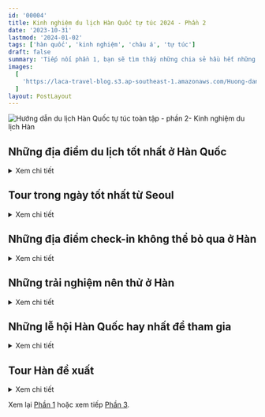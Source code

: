 ```yaml
---
id: '00004'
title: Kinh nghiệm du lịch Hàn Quốc tự túc 2024 - Phần 2
date: '2023-10-31'
lastmod: '2024-01-02'
tags: ['hàn quốc', 'kinh nghiệm', 'châu á', 'tự túc']
draft: false
summary: 'Tiếp nối phần 1, bạn sẽ tìm thấy những chia sẻ hầu hết những địa điểm du lịch chính ở Hàn Quốc, những trải nghiệm bạn nên thử, những lễ hội. Ngoài ra còn có thêm thông tin về một số tour du lịch trong ngày từ Seoul và hành trình gợi ý.'
images:
  [
    'https://laca-travel-blog.s3.ap-southeast-1.amazonaws.com/Huong-dan-du-lich-Han-Quoc-toan-tap-phan-2/kinh-nghiem-du-lich-han-quoc-tu-tuc-phan-2.jpg',
  ]
layout: PostLayout
---
```


![Hướng dẫn du lịch Hàn Quốc tự túc toàn tập - phần 2- Kinh nghiệm du lịch Hàn](https://laca-travel-blog.s3.ap-southeast-1.amazonaws.com/Huong-dan-du-lich-Han-Quoc-toan-tap-phan-2/kinh-nghiem-du-lich-han-quoc-tu-tuc-phan-2.jpg)

<TOCInline toc={props.toc} asDisclosure toHeading={2} />

## Những địa điểm du lịch tốt nhất ở Hàn Quốc

<details>
<summary>Xem chi tiết</summary>

Phần tiếp theo của hướng dẫn du lịch Hàn Quốc này sẽ giúp bạn tìm ra những gì bạn muốn đi và muốn thấy trong chuyến du lịch của mình. Trước tiên, mình sẽ giới thiệu ngắn gọn về những địa điểm du lịch hot nhất để ghé thăm ở Hàn Quốc, bao gồm các thành phố lớn, các điểm du lịch và các khu vực độc đáo mà bạn chắc chắn sẽ yêu thích.

**Dưới đây là những điểm check-in không thể bỏ qua.**

### Seoul: Thủ đô của Hàn Quốc

![Seoul thủ đô Hàn Quốc](https://laca-travel-blog.s3.ap-southeast-1.amazonaws.com/Huong-dan-du-lich-Han-Quoc-toan-tap-phan-2/seoul-thu-do-han-quoc-1.jpg)
Seoul là thủ đô sôi động, nhộn nhịp nhất của Hàn Quốc và thực sự là địa điểm không thể bỏ qua đối với bất kỳ du khách nào lần đầu đến Hàn Quốc. Có rất nhiều thứ để xem và làm ở Seoul mà bạn có thể dành cả tuần hoặc hơn để khám phá thành phố mà không cảm thấy nhàm chán. Bạn sẽ thấy mình yêu thành phố này vì nhiều lý do khác nhau. Có thể đó là những con người thân thiện, những món ăn đường phố ngon bổ rẻ, cách mọi thứ vận hành, những bức tranh trên tường ẩn giấu trên những tòa nhà cũ ở những con phố nhỏ, cảm giác an toàn trong một thành phố khổng lồ, hay những thắng cảnh lịch sử ẩn hiện bên dưới những tòa nhà hiện đại. Seoul bao gồm mọi thứ mà Hàn Quốc có, cộng thêm nhiều thứ khác mà bạn sẽ không tìm thấy ở nơi nào khác.

### Đi đâu, xem gì ở Seoul

**Dưới đây là 10 địa điểm tuyệt vời để ghé thăm ở Seoul:**

1. Cung Cảnh Phúc (Kyungbokgung Palace)
1. Làng Bukchon Hanok
1. Chợ đường phố Myeongdong
1. Tháp Lotte World và hồ Seokchon
1. Trung tâm thương mại và chợ Dongdaemun Design
1. Công viên và du thuyền sông Hàn Yeouido
1. Khu vườn bí mật (Cung điện Changdeokgung)
1. Tháp Seoul & Núi Namsan
1. Trung tâm thương mại COEX và chùa Bongeunsa
1. Vườn quốc gia Bukhansan

### Busan: Thành phố biển

![Susan - Hàn Quốc - Bãi biển Haeundae](https://laca-travel-blog.s3.ap-southeast-1.amazonaws.com/Huong-dan-du-lich-Han-Quoc-toan-tap-phan-2/busan-han-quoc-bai-bien-haeundae.jpg)
Trong khi Seoul là nơi trưng bày mọi thứ của Hàn Quốc thì Busan là thành phố của riêng mình và là nơi tôn vinh cuộc sống ven biển và văn hóa địa phương. Busan nổi tiếng với hải sản tươi sống, chợ truyền thống, bãi biển tuyệt đẹp, nhiều lễ hội lớn, phim ảnh, đền chùa và các địa điểm khám phá dọc bờ biển. Các bãi biển là địa điểm tham quan nổi tiếng ở Busan, cùng với những lối đi bộ bên vách đá nhìn ra đại dương. Trung tâm Busan là một địa điểm sôi động với nhiều hoạt động giải trí và chợ để thưởng thức món Hàn, bao gồm cả chợ cá nổi tiếng nơi bạn có thể tự chọn bữa trưa và sau đó nấu lên thưởng thức. Busan trải rộng và xứng đáng có vài ngày để khám phá nó một cách trọn vẹn.

### Đi đâu, xem gì ở Busan

**Dưới đây là 10 địa điểm tuyệt vời để ghé thăm ở Busan:**

1. Bãi biển Haeundae
1. Chợ cá Jagalchi
1. Làng văn hóa Gamcheon
1. Đền Haedong Yonggungsa
1. Bãi biển Songdo và cáp treo
1. Làng văn hóa Huinnyeoul
1. Quảng trường BIFF & Trung tâm thương mại Centum City
1. Oryukdo Skywalk & Đường ven biển
1. Lotte World Busan
1. Đài quan sát bầu trời Busan X

### Đảo Jeju: Kỳ quan thiên nhiên

![Đảo Jeju - Hàn Quôc](https://laca-travel-blog.s3.ap-southeast-1.amazonaws.com/Huong-dan-du-lich-Han-Quoc-toan-tap-phan-2/dao-jeju-han-quoc.jpg)
Đảo Jeju là một hòn đảo tuyệt đẹp được tạo ra từ một ngọn núi lửa nhô lên khỏi đại dương cách đây 2 triệu năm. Ngày nay, Jeju là một trong 7 kỳ quan thiên nhiên mới và xứng đáng được như vậy. Hòn đảo xanh tươi có rất nhiều cây thông, quýt, những ngọn đồi và cánh đồng nhấp nhô, xương rồng và đá núi lửa đen tuyền xung quanh. Bạn có thể thư giãn trên bãi biển, cưỡi ngựa, khám phá các ống dung nham cổ xưa, lặn biển, leo lên đỉnh núi lửa, thư giãn trong quán cà phê bên bãi biển, khám phá các khu chợ truyền thống, tìm hiểu về văn hóa địa phương, v.v. Hòn đảo có hai thành phố chính nhưng các điểm tham quan trải dài dọc theo bờ biển.

### Nên đi đâu trên đảo Jeju

**Dưới đây là 10 địa điểm tuyệt vời để tham quan trên đảo Jeju:**

1. Núi Hallasan (Núi lửa)
1. Đỉnh Bình Minh Seongsan Ilchulbong
1. Bãi biển Hyeopjae & Hamdeok
1. Chợ Seogwipo Maeil Olle
1. Làng dân gian Jeju
1. Đảo Udo
1. Chùa Phật giáo ven biển Yakcheonsa
1. Bãi biển Jungmun & vách đá Jusangjeolli
1. Bảo tàng trà xanh O'Sulloc
1. Thác Cheonjiyeon & Jeongbang

### Kyungju: Cố đô lịch sử

<p align="center">
  ![Đền Bulguksa Thành phố lịch sử
  Kyungju](https://laca-travel-blog.s3.ap-southeast-1.amazonaws.com/Huong-dan-du-lich-Han-Quoc-toan-tap-phan-2/Bulguksa-Temple-Gyeongju-Historic-City.jpg)
</p>

Kyungju, cố đô của Vương quốc Shilla ở Hàn Quốc cổ đại, là một kho tàng thực sự về các Di sản Thế giới được UNESCO công nhận, cũng như văn hóa, lịch sử và vẻ đẹp tự nhiên địa phương. Được mô tả như một bảo tàng ngoài trời, bạn có thể thấy nhiều điểm tham quan lớn trong Khu di tích lịch sử Kyungju, bao gồm Đài quan sát Cheomseongdae 1.400 năm tuổi. Tuy nhiên, có rất nhiều điều để xem ở Kyungju ngoài khu vực này, bao gồm cả Đền Bulguksa ấn tượng, một trong những ngôi chùa Phật giáo đẹp nhất ở Hàn Quốc. Ngoài ra còn có Khu du lịch hồ Bomun, một khung cảnh thơ mộng trong mùa hoa anh đào.

### Đi đâu, xem gì ở Kyungju

**Dưới đây là 10 địa điểm tuyệt vời để ghé thăm ở Kyungju:**

1. Đền Bulguksa và đền Seokguram
1. Đài thiên văn Cheomseongdae
1. Cung điện Donggung và hồ Wolji
1. Làng dân gian Yangdong
1. Phố Hwangnidangil Hanok
1. Quần thể lăng mộ Daereungwon
1. Khu phức hợp du lịch hồ Bomun
1. Cầu Woljeonggyo
1. Bảo tàng Quốc gia Kyungju
1. Làng Hanok truyền thống Gyochon

### Jeonju: Phong cảnh truyền thống và ẩm thực

<p align="center">
  ![Làng Jeonju Hanok Hàn
  Quốc](https://laca-travel-blog.s3.ap-southeast-1.amazonaws.com/Huong-dan-du-lich-Han-Quoc-toan-tap-phan-2/Jeonju-Hanok-Village-Korea.jpg)
</p>

Jeonju là điểm đến hoàn hảo cho chuyến đi trong ngày từ Seoul và có hầu hết các điểm tham quan chính nằm trong một khu vực của thành phố. Bạn có thể thấy gì ở Jeonju? Điểm thu hút chính là Làng Jeonju Hanok khổng lồ, với hơn 700 ngôi nhà hanok truyền thống. Bạn có thể mặc hanbok Hàn Quốc, dùng bữa bibimbap nổi tiếng của Jeonju trong một nhà hàng cũ và xem cuộc sống ở Hàn Quốc trước đây như thế nào. Có rất nhiều điểm tham quan khác gần đó, bao gồm chợ truyền thống, dòng sông xinh đẹp và Làng tranh tường Jaman khá khác thường.

### Đi đâu, xem gì ở Jeonju

**Dưới đây là 5 địa điểm tuyệt vời để ghé thăm ở Jeonju:**

1. Làng Jeonju Hanok
1. Nhà thờ Công giáo Jeongdong
1. Đền thờ Kyunggijeon
1. Chợ truyền thống Nambu
1. Làng bích họa Jaman

### Suwon: Thành phố pháo đài

![Thành phố pháo đài lịch sử Suwon](https://laca-travel-blog.s3.ap-southeast-1.amazonaws.com/Huong-dan-du-lich-Han-Quoc-toan-tap-phan-2/Suwon-Hwaseong-Fortress.jpg)
Suwon là một thành phố khác gần Seoul mà bạn có thể ghé thăm trong ngày và ngắm nhìn nhiều thắng cảnh thú vị và độc đáo. Điểm thu hút chính của Suwon là Pháo đài Hwaseong và các bức tường chạy dài 6 km quanh thành phố. Bên trong pháo đài này, bạn sẽ tìm thấy rất nhiều bảo tàng, tòa nhà lịch sử, công viên và các hoạt động như bắn cung. Thường có những lễ hội văn hóa ở khu vực này. Điều đáng ngạc nhiên là Suwon lại là nơi tốt nhất để mua KFC (Gà rán Hàn Quốc). Có cả một con phố dành riêng để làm ra nó.

### Đi đâu, xem gì ở Suwon

**Dưới đây là 5 địa điểm tuyệt vời để ghé thăm ở Suwon:**

1. Pháo đài Hwaseong
1. Hwaseong Haenggung & Haengridan Gil
1. Phố gà rán
1. Làng dân gian Hàn Quốc
1. Công viên hồ Gwanggyo

### Incheon: Thành phố hiện đại với những hòn đảo

![Thành phố Incheon - Hàn Quốc](https://laca-travel-blog.s3.ap-southeast-1.amazonaws.com/Huong-dan-du-lich-Han-Quoc-toan-tap-phan-2/Incheon_Songdo_Central_Park_and_Posco_Tower_Songdo.jpg)
Incheon là một trong những thành phố lớn nhất của Hàn Quốc, nhưng thật đáng tiếc lại bị bỏ qua vì nó nằm ngay cạnh Seoul và hầu hết mọi người nghĩ rằng ở đó chỉ có sân bay. Được mô tả là một thành phố tương lai, Incheon đang đi đầu trong nỗ lực trở thành khu vực cực kỳ hiện đại của Hàn Quốc và không nơi nào thể hiện điều đó nhiều hơn Công viên Trung tâm Songdo. Về truyền thống của thành phố cũng rất đáng để khám phá, bao gồm cả khu phố Tàu, nơi có món ăn nổi tiếng nhất của sinh viên Hàn Quốc – jajangmyeon. Nếu bạn muốn khám phá một khía cạnh ít được biết đến của Hàn Quốc, hãy ghé thăm những hòn đảo gần Incheon để xem các pháo đài cổ, đền thờ và các thắng cảnh quyến rũ.

### Những địa điểm nổi tiếng ở Incheon

**Dưới đây là 5 địa điểm tuyệt vời để ghé thăm ở Incheon:**

1. Công viên trung tâm Songdo
1. Khu phố Tàu ở Incheon
1. Đảo Wolmido
1. Công viên lớn Incheon
1. Đền Ganghwa Jeondeungsa

### Quận Gapyeong: Quà tặng cho khách du lịch

![Đảo Nami mùa thu](https://laca-travel-blog.s3.ap-southeast-1.amazonaws.com/Huong-dan-du-lich-Han-Quoc-toan-tap-phan-2/beautiful-girl-with-yellow-leaves-nami-island-korea.jpg)
Quận Gapyeong là một vùng nông thôn của Hàn Quốc ngay bên ngoài Seoul, là một trong những điểm đến cho chuyến đi trong ngày phổ biến nhất đối với du khách cũng như người dân địa phương. Bên trong Quận Gapyeong là Khu vườn Buổi sáng Yên tĩnh (Garden of Morning Calm), một khu vườn tuyệt đẹp nơi có các tòa nhà truyền thống của Hàn Quốc nằm giữa hàng nghìn loài thực vật và cây cối khác nhau. Ngoài ra còn có Đảo Nami, một điểm tham quan vô cùng nổi tiếng với những con đường dài rợp bóng cây, động vật trong rừng, đường dành cho xe đạp và thậm chí cả đường trượt zipline đến đảo. Bạn cũng có thể ghé thăm Petite France, khu giải trí mang phong cách một ngôi làng kiểu Pháp, Công viên xe đạp đường sắt Gapyeong và Hồ Cheongpyeong cũng như nhiều điểm tham quan khác ở Gapyeong.

### Những địa điểm check-in ở Gapyeong

**Dưới đây là 5 địa điểm tuyệt vời để ghé thăm ở Gapyeong:**

1. Đảo Nami
1. Khu vườn buổi sáng tĩnh lặng
1. Nước Pháp nhỏ bé
1. Công viên xe đạp đường sắt Gapyeong
1. Hồ Cheongpyeong

### Bờ biển Đông Bắc: Những bãi biển tuyệt vời

![Bãi biển Sokcho ở Gangneung Hàn Quốc](https://laca-travel-blog.s3.ap-southeast-1.amazonaws.com/Huong-dan-du-lich-Han-Quoc-toan-tap-phan-2/bai-bien-sokcho-han-quoc.jpg)

Vùng ven biển phía đông bắc của Hàn Quốc, trải dài giữa Sokcho và Gangneung, có một số khu nghỉ mát và bãi biển ven biển mùa hè nổi tiếng nhất Hàn Quốc. Những bãi biển rộng đầy cát là nơi hoàn hảo cho các môn thể thao dưới nước, tắm nắng và thư giản vào ban đêm để nghe các nhạc sĩ địa phương biểu diễn các bản cover của BTS và giai điệu của riêng họ. Sokcho xứng đáng có ít nhất hai ngày để khám phá, thậm chí nhiều hơn nếu bạn có kế hoạch đến thăm Công viên Quốc gia Seoraksan gần đó, một trong những nơi đẹp nhất Hàn Quốc để ngắm lá mùa thu. Gangneung là nơi để ngắm hoa anh đào vào mùa xuân, ngồi thư giãn tại quán cà phê bên bờ biển ở Phố cà phê Gangneung và tận hưởng cuộc sống trên bãi biển.

### Đi đâu, xem gì ở phía Đông Bắc Hàn Quốc

**Dưới đây là 5 địa điểm tuyệt vời ở phía đông bắc Hàn Quốc:**

1. Bãi biển Sokcho
1. Bãi biển Gangneung
1. Vườn quốc gia Seoraksan
1. Bãi biển lướt sóng Yangyang
1. Phố cà phê Gangneung

### Bờ biển phía Đông: Thành phố cảng

![Thành phố Ulsan Hàn Quốc](https://laca-travel-blog.s3.ap-southeast-1.amazonaws.com/Huong-dan-du-lich-Han-Quoc-toan-tap-phan-2/thanh-pho-ulsan-han-quoc.jpg)
Ulsan và Pohang là hai thành phố công nghiệp không được chú ý nhiều nhưng lại là nơi lý tưởng cho chuyến thăm cuối tuần sau khi bạn đã khám phá các điểm tham quan hàng đầu khác. Những thành phố ven biển này đều có những bãi biển đẹp, lối đi dạo ven biển và những điểm xanh, trong đó có một khu rừng tre xinh đẹp ở Ulsan. Ở Pohang, bạn có thể nhìn thấy Space Walk ngoạn mục, nhìn ra thành phố và đại dương. Ngoài ra còn có một quận cũ của Nhật Bản với các tòa nhà cổ và Quảng trường Mặt trời mọc Homigot nổi tiếng, nơi bạn có thể ngắm mặt trời mọc đầu tiên trong năm. Ulsan nổi tiếng với nghề săn bắt cá voi và du khách nên ghé thăm Bảo tàng Cá voi Jangsaengpo quyến rũ và Công viên Daewangam.

### Đi đâu, xem gì trên bờ biển phía đông

**Dưới đây là 5 địa điểm tuyệt vời ở Bờ Đông Hàn Quốc:**

1. Bãi biển Yeongildae
1. Bãi biển Ulsan và Công viên Daewangam
1. Bảo tàng Cá voi Jangsaengpo
1. Quảng trường mặt trời mọc Homigot
1. Vườn quốc gia Taehwagang

### Tây Nam: Vùng nông thôn của Hàn Quốc

![Rừng trúc Damyang Juknokwon](https://laca-travel-blog.s3.ap-southeast-1.amazonaws.com/Huong-dan-du-lich-Han-Quoc-toan-tap-phan-2/rung-truc-damyang-juknokwon.jpg)
Tây Nam Hàn Quốc thường không nằm trong hành trình du lịch của hầu hết du khách, nhưng khu vực này rất đáng ghé thăm nếu bạn có thời gian. Gwangju, một trong những thành phố lớn nhất Hàn Quốc, ẩn mình ở đây và được bao quanh bởi vẻ đẹp tự nhiên, bao gồm Rừng tre Juknokwon, Cánh đồng trà xanh Boseong và Khu bảo tồn thiên nhiên Vịnh Suncheon. Nếu bạn định thuê một chiếc ô tô, những địa điểm này sẽ cho bạn thấy một khía cạnh hoàn toàn khác của Hàn Quốc. Gwangju cũng là một thành phố vui nhộn và là nơi khai sinh ra nền dân chủ Hàn Quốc. Ẩn mình ở một góc xa của Hàn Quốc là Mokpo, một thành phố ven biển xinh đẹp có tuyến cáp treo mới đưa bạn vượt đại dương.

### Đi đâu, xem gì ở phía Tây Nam

**Dưới đây là 5 địa điểm tuyệt vời ở phía Tây Nam Hàn Quốc:**

1. Rừng trúc Damyang Juknokwon
1. Cánh đồng trà xanh Boseong
1. Công viên văn hóa Gwangju và làng chim cánh cụt
1. Khu bảo tồn thiên nhiên vịnh Suncheon
1. Cáp treo biển Mokpo

### Quần đảo Bờ biển phía Nam: Nơi nghỉ ngơi mùa hè

![Đảo Namhae ở Hàn Quốc](https://laca-travel-blog.s3.ap-southeast-1.amazonaws.com/Huong-dan-du-lich-Han-Quoc-toan-tap-phan-2/dao-Namhae.jpg)
Một trong những địa điểm tuyệt vời cho tháng hè nóng nực và đầu mùa thu. Các hòn đảo ven biển phía nam ở Hàn Quốc, trải dài từ Busan đến Mokpo, là nơi lí tưởng để người Hàn Quốc trải qua kỳ nghỉ hè của mình. Các điểm đến phổ biến nhất ở đây là Geoje, Tongyeong, Yeosu, Namhae và Goheung và mỗi nơi đều có những con đường ven biển quanh co, bãi biển, vẻ đẹp tự nhiên và các hoạt động mùa hè vui nhộn. Cách tốt nhất để ngắm nhìn những hòn đảo này là thuê ô tô hoặc xe đạp, đi vòng quanh bờ biển để tham quan một số bãi biển và điểm tham quan khác nhau. Đừng mong đợi quá nhiều điểm tham quan văn hóa, thay vào đó bạn sẽ tìm thấy những chiếc xe trượt, khu vườn, các môn thể thao dưới nước và rất nhiều điều thú vị.

### Những gì nên xem ở Bờ biển phía Nam

**Dưới đây là 5 địa điểm tuyệt vời ở Bờ biển phía Nam Hàn Quốc:**

1. Công viên Dolsan & Cáp treo
1. Tu viện Namhae Geumsan Boriam
1. Vườn quốc gia Hallyeohaesang
1. Vườn bách thảo Oedo-Botania
1. Skyline Luge Tongyeong

Như bạn có thể thấy, có rất nhiều địa điểm tuyệt vời để ghé thăm ở Hàn Quốc. Hàn Quốc thực sự là đất nước của những kỳ quan chưa được khám phá mà mọi người chưa biết đến. Seoul là một nơi tuyệt vời để ghé thăm, nhưng còn có rất nhiều điều khác để xem. Đó là lý do tại sao mình cố gắng đưa những địa điểm ít được biết đến hơn vào cẩm nang du lịch Hàn Quốc này.

Danh sách trên bao gồm rất nhiều điểm đến nổi tiếng hoặc đáng tham quan nhất ở Hàn Quốc, nhưng vẫn còn nhiều địa điểm khác mà mình có thể giới thiệu, chẳng hạn như [Andong](http://www.maskdance.com/eng/main.asp) (nơi tổ chức lễ hội múa mặt nạ), Gunsan (thị trấn cảng mang hơi hướng cổ điển), [Daegu](https://tour.daegu.go.kr/eng/index.do) (thành phố lớn với các thắng cảnh lịch sử), Daejeon, v.v.

Ngoài các thành phố và thị trấn ở Hàn Quốc, còn có 18 công viên quốc gia để khám phá, hàng nghìn ngọn núi, chùa Phật giáo, bãi biển, tuyến đường xe đạp, khu cắm trại, v.v. mình sẽ bao gồm một vài trong số này trong những phần tiếp theo của hướng dẫn du lịch Hàn Quốc này.

</details>

## Tour trong ngày tốt nhất từ Seoul

<details>
<summary>Xem chi tiết</summary>

![Làng hòa bình ở DMZ](https://laca-travel-blog.s3.ap-southeast-1.amazonaws.com/Huong-dan-du-lich-Han-Quoc-toan-tap-phan-2/DMZ-Peace-Village-In-South-Korea.jpg)
Tham gia tour trong ngày khi bạn lưu trú tại Seoul là một cách tuyệt vời để khám phá thêm các điểm tham quan hàng đầu của Hàn Quốc mà không gặp rắc rối khi di chuyển khách sạn đến một nơi mới. Bạn nên xem xét các tùy chọn có sẵn thông qua các nhà cung cấp tour như [Klook](https://www.klook.com/vi/), [Viator](https://www.viator.com) và [Get Your Guide](https://www.getyourguide.com).

Lưu ý: Có nhiều chuyến tham quan trong ngày từ Seoul và có nhiều mức giá khác nhau. Mình khuyên bạn nên tránh những tour rẻ nhất vì những thứ này thường sẽ lãng phí thời gian của bạn bằng cách đưa bạn đến một số khu vực cửa hàng quà tặng đắt đỏ và gây áp lực buộc bạn phải mua quà lưu niệm hoặc hối thúc bạn đi qua quá nhiều điểm tham quan.

**Dưới đây là 10 chuyến tham quan trong ngày tuyệt vời từ Seoul:**

### Tour DMZ

![Cuộc gặp gỡ của Triump và Kim Jong-un ở DMZ](https://laca-travel-blog.s3.ap-southeast-1.amazonaws.com/Huong-dan-du-lich-Han-Quoc-toan-tap-phan-2/DMZ-Trump-kim.jpg)

<p align="center">Cuộc gặp gỡ của Triump và Kim Jong-un ở DMZ</p>

DMZ, khu phi quân sự giữa Bắc và Nam Triều Tiên là một nơi thực sự độc đáo để ghé thăm khi bạn ở Hàn Quốc. Có một số địa điểm khác nhau để tham quan trong khu vực này, mỗi địa điểm đều phản ánh cuộc đấu tranh gay gắt giữa hai miền trong Chiến tranh Triều Tiên. Một số điểm nổi bật là Đường hầm thứ 3, Đài quan sát Dora, Ga Dorasan, Cầu treo Gamaksan và Công viên Imjingak. Ngoài ra
còn có Làng đình chiến Panmunjom nơi bạn có thể đi bộ vào Triều Tiên, nhưng nơi này hiện đã đóng cửa. Các chuyến tham quan được yêu cầu phải đi đến một số khu vực nhất định của DMZ.

### Tour Gapyeong

![Khu Vườn Buổi Sáng Tĩnh Lặng - Garden of Morning Calm](https://laca-travel-blog.s3.ap-southeast-1.amazonaws.com/Huong-dan-du-lich-Han-Quoc-toan-tap-phan-2/khu-vuon-buoi-sang-tinh-lang-the-garden-of-morning-calm.jpg)

<p align="center">Khu Vườn Buổi Sáng Tĩnh Lặng - Garden of Morning Calm</p>
Gapyeong là nơi có Đảo Nami, Khu vườn Buổi sáng Tĩnh Lặng (Garden of Morning Calm), Nước Pháp nhỏ bé
(Petite France), Công viên Xe đạp Đường sắt Gapyeong và một số điểm tham quan thú vị khác. Đảo Nami và
Khu vườn Buổi sáng Tĩnh Lặng là hai địa điểm nổi tiếng nhất và có thể đến thăm cả hai trong một ngày.
Bạn có thể chứng kiến những cảnh đẹp tại những điểm đến này, đặc biệt là vào mùa hoa anh đào (tháng 4)
và mùa lá thu (tháng 10). Các chuyến tham quan từ Seoul đến Quận Gapyeong rất thuận tiện và có thể đưa
bạn đến nhiều địa điểm trong một ngày mà không gặp rắc rối về xe buýt và có thể tự tìm đường.

### Tour pháo đài Hwaseong

![Pháo đài Hwaseong](https://laca-travel-blog.s3.ap-southeast-1.amazonaws.com/Huong-dan-du-lich-Han-Quoc-toan-tap-phan-2/Hwaseong.jpeg)

<p align="center">Pháo đài Hwaseong</p>
Pháo đài Hwaseong và các bức tường thành mang đến cơ hội độc đáo để biết cuộc sống ở Hàn Quốc 200 năm
trước như thế nào. Bạn không chỉ có thể đi bộ dọc theo các bức tường quanh thành phố mà còn có thể thử
bắn cung và các hoạt động truyền thống khác trong khuôn viên pháo đài. Có rất nhiều bảo tàng, tòa nhà
pháo đài và triển lãm cho thấy cách mọi người sống trong thời kỳ này. Bạn cũng có thể tận hưởng những
ao và suối tuyệt đẹp chạy qua cung điện với các nhà hàng và quán cà phê truyền thống của Hàn Quốc nhìn
ra những khu vực này.

### Tour thăm làng dân gian Hàn Quốc

![Làng truyền thống - Hàn Quốc](https://laca-travel-blog.s3.ap-southeast-1.amazonaws.com/Huong-dan-du-lich-Han-Quoc-toan-tap-phan-2/lang-truyen-thong-han-quoc.jpg)

<p align="center">Làng truyền thống - Hàn Quốc</p>
Khám phá cuộc sống truyền thống của Hàn Quốc tại Làng Dân gian Hàn Quốc ở Yongin trong chuyến đi trong
ngày từ Seoul. Đi bộ qua hàng chục tòa nhà nông trại, văn phòng chính phủ, học viện, cửa hàng, lò rèn,
trường học và các tòa nhà truyền thống khác từ quá khứ của Hàn Quốc được tái tạo để cảm nhận về cách
mọi người sống vào thời điểm này. Các diễn viên mặc trang phục truyền thống thời Joseon khiến các cảnh
quay trở nên sống động. Bạn có thể thử các hoạt động vui chơi như khắc mặt nạ, cưỡi ngựa và bắn cung.
Chứng kiến những lễ hội thú vị và những buổi biểu diễn văn hóa.

### Tour thăm làng Jeonju Hanok

![Làng cổ Jeonju - Hàn Quốc](https://laca-travel-blog.s3.ap-southeast-1.amazonaws.com/Huong-dan-du-lich-Han-Quoc-toan-tap-phan-2/lang-co-jeonju.jpg)

<p align="center">Làng cổ Jeonju - Hàn Quốc</p>
Chuyến đi trong ngày đến Làng Jeonju Hanok ở Jeonju là một cách tuyệt vời để trải nghiệm nhiều hoạt động
văn hóa truyền thống khác nhau của Hàn Quốc trong khung cảnh tuyệt đẹp. Ngôi làng hanok rộng lớn này
có hơn 700 tòa nhà truyền thống để bạn khám phá, dùng bữa hoặc thậm chí ở lại. Hãy chắc chắn rằng bạn
thuê hanbok ở Jeonju để trông giống hoàng gia Hàn Quốc và chụp những bức ảnh đáng nhớ trong chuyến đi.
Khi ở Làng Jeonju Hanok, bạn có thể thử các món ăn địa phương như bibimbap Jeonju và bánh chocopie PNB.
Ngoài ra, hãy khám phá Chợ Nambu truyền thống và Nhà thờ Công giáo Jeongdong.

### Tour Thế giới Alpaca

<p align="center">
  ![Thế giới
  Alpaca](https://laca-travel-blog.s3.ap-southeast-1.amazonaws.com/Huong-dan-du-lich-Han-Quoc-toan-tap-phan-2/alpaca-world.PNG)
</p>
<p align="center">Thế giới Alpaca</p>
Khi du lịch đến Hàn Quốc, bạn có thể không nghĩ đến việc nhìn thấy những chú alpacas đến từ một lục
địa hoàn toàn khác. Nhưng tình yêu của người Hàn Quốc đối với mọi thứ dễ thương có nghĩa là những
người bạn lông xù này đã trở nên rất nổi tiếng ở Hàn Quốc và có công viên giải trí riêng cách Seoul
vài giờ. Có hàng chục chú lạc đà alpaca đáng yêu để bạn xem, cho ăn và chơi đùa tại Alpaca World,
cũng như hàng trăm sinh vật dễ thương khác như ngựa con, thỏ, hươu, dê, cáo fennec, v.v. Có 17 khu
vực riêng biệt để khám phá trong Alpaca World và nó sẽ mang lại những giờ phút vui vẻ cho cả gia
đình.

### Tour Seoraksan

![Công viên quốc gia Seoraksan](https://laca-travel-blog.s3.ap-southeast-1.amazonaws.com/Huong-dan-du-lich-Han-Quoc-toan-tap-phan-2/Seorak-Naksansa-Temple.jpg)

<p align="center">Công viên quốc gia Seoraksan</p>
Công viên quốc gia Seoraksan trên bờ biển phía đông Hàn Quốc là một chuyến đi trong ngày tuyệt vời từ
Seoul dành cho những ai muốn ngắm nhìn những đỉnh núi, thung lũng rợp bóng cây, những dòng sông đầy đá
và tượng Phật khổng lồ. Ngay cả khi bạn không phải là người thích đi bộ đường dài, bạn vẫn có thể dễ
dàng khám phá nhiều con đường trong thung lũng của công viên hoặc lên đến đỉnh nhờ cáp treo tiện lợi.
Ngắm cảnh từ đài quan sát và chiêm ngưỡng ngôi đền nhỏ trên mây. Hãy chắc chắn rằng bạn thử haemul pajeon
(bánh xèo hải sản) và makgeolli (rượu gạo). Đó là bữa ăn truyền thống mà người Hàn Quốc thưởng thức sau
khi đi bộ đường dài.

### Tour Everland

![Công viên Everland](https://laca-travel-blog.s3.ap-southeast-1.amazonaws.com/Huong-dan-du-lich-Han-Quoc-toan-tap-phan-2/cong-vien-everland.jpg)

<p align="center">Công viên giải trí Everland</p>
Everland là công viên giải trí lớn nhất Hàn Quốc và có rất nhiều điểm tham quan cho mọi người thưởng
thức. Những người tìm kiếm cảm giác mạnh sẽ yêu thích các tàu lượn siêu tốc, chẳng hạn như T Express
(tàu lượn siêu tốc dốc thứ 4 thế giới) và nhiều trò chơi thú vị khác. Hãy ghé thăm khu vực Zootopia để
xem các loài động vật hoang dã và các chuyến đi hoang dã, hoặc khu vực Plantopia để chiêm ngưỡng vẻ đẹp
của hoa, những lối đi lãng mạn và các món ăn ngon theo mùa. Có rất nhiều điểm tham quan, biểu diễn văn
hóa, giải trí và các sự kiện theo mùa để bạn vui chơi suốt cả ngày.

### Tour Danyang

![Nhảy dù lượn ở Danyang](https://laca-travel-blog.s3.ap-southeast-1.amazonaws.com/Huong-dan-du-lich-Han-Quoc-toan-tap-phan-2/Danyang.jpg)

<p align="center">Nhảy dù lượn ở Danyang</p>
Một cách tuyệt vời để ngắm nhìn vùng nông thôn Hàn Quốc là chuyến đi trong ngày đến Danyang để tận hưởng
cảm giác chèo thuyền qua thung lũng và bên cạnh những ngọn núi trong khi chơi dù lượn song song. Cảm
nhận làn gió phả vào mặt và cảm giác được lướt qua những luồng không khí khi bạn đi qua nhiều khung cảnh
thú vị của Danyang. Bạn có thể tận hưởng các hoạt động khác trong khu vực này, chẳng hạn như Mancheonha
Skywalk, đài quan sát trên đỉnh vách đá với tầm nhìn tuyệt đẹp, đi tàu lượn trên núi cao và phóng dọc
theo đường đu dây. Tour du lịch trong ngày hoàn hảo từ Seoul dành cho những người thích cảm giác mạnh.

### Thăm công viên Dae Jang Geum

![Phim trường Dae Jang Geum](https://laca-travel-blog.s3.ap-southeast-1.amazonaws.com/Huong-dan-du-lich-Han-Quoc-toan-tap-phan-2/phim-truong-dae-jang-geum.jpg)

<p align="center">Phim trường Dae Jang Geum</p>
Những người hâm mộ phim truyền hình và điện ảnh cổ trang Hàn Quốc sẽ yêu thích chuyến đi trong ngày đến
Công viên Dae Jang Geum ở Yongin. Đây là bối cảnh quay phim truyền hình cổ trang lớn nhất ở Hàn Quốc
và được sử dụng để quay các tác phẩm của đài MBC như ‘Wind in the Palace’ và ‘The Great Queen Seondeok’,
cũng như các video K-Pop bao gồm Daechwita của SUGA của BTS. Nếu may mắn, bạn có thể thấy việc quay phim
đang diễn ra ở đây. Nhưng ngay cả khi bạn không làm vậy thì đây vẫn là một nơi thú vị dành cho những
ai muốn tìm hiểu thêm về lịch sử Hàn Quốc và chụp một số bức ảnh thú vị trên phim trường thực tế.

</details>

## Những địa điểm check-in không thể bỏ qua ở Hàn

<details>
<summary>Xem chi tiết</summary>

Hàn Quốc luôn có những điều mới mẻ dành cho tất cả mọi người. Có rất nhiều điều mình muốn đưa vào cẩm nang du lịch Hàn Quốc này, đó là lý do tại sao phần này có đầy đủ các điểm tham quan với những chủ đề khác nhau để bạn xem và khám phá. Tuy nhiên, để mọi thứ ngắn gọn và đơn giản, mình sẽ chỉ liệt kê địa điểm chứ không cung cấp đầy đủ chi tiết về từng cái vì như thế sẽ rất dài.

Cho dù bạn đến Hàn Quốc để tìm hiểu về văn hóa hoặc lịch sử Hàn Quốc, để xem các địa danh ấn tượng của Hàn Quốc, để tận hưởng những điểm vui chơi dành cho gia đình, đi từ quán cà phê này sang quán cà phê khác, hòa mình vào thiên nhiên hay chỉ đơn giản là để ăn uống và mua sắm, thì bạn chắc chắn sẽ tìm thấy điều gì đó cho mình trong phần này.
![Tháp Namsan là địa danh không thể bỏ qua ở Seoul](https://laca-travel-blog.s3.ap-southeast-1.amazonaws.com/Huong-dan-du-lich-Han-Quoc-toan-tap-phan-3/thap-namsan-seoul.jpg)

### Những địa điểm nổi tiếng ở Hàn Quốc

Các địa danh và tòa nhà mang tính biểu tượng thường nằm trong danh sách đầu tiên của khách du lịch đến Hàn Quốc vì chúng mang lại cơ hội chụp ảnh tuyệt vời, giới thiệu những nét đẹp nhất của đất nước và có tầm nhìn tuyệt vời. Seoul có nhiều địa danh hàng đầu nhưng bạn cũng có thể thấy nhiều điểm tham quan khác bên ngoài thủ đô.

**Dưới đây là 10 địa danh nổi tiếng ở Hàn Quốc:**
![Lotte World](https://laca-travel-blog.s3.ap-southeast-1.amazonaws.com/Huong-dan-du-lich-Han-Quoc-toan-tap-phan-3/Lotte-World-Theme-Park.jpg)

- Tháp Lotte World (Seoul)
- Tháp Namsan Seoul (Seoul)
- Trung tâm thiết kế Dongdaemun (Seoul)
- Suối Cheonggyecheon (Seoul)
- Khu DMZ (gần Seoul)
- Đảo Nami (Quận Gapyeong)
- Làng văn hóa Gamcheon (Busan)
- Seongsan Ilchulbong (Jeju)
- Quảng trường mặt trời mọc Homigot (Pohang)
- Đảo Tím Banwol (Bờ Tây)

### Các thắng cảnh lịch sử ở Hàn Quốc

![Làng Bukchon Hanok ở Seoul Hàn Quốc](https://laca-travel-blog.s3.ap-southeast-1.amazonaws.com/Huong-dan-du-lich-Han-Quoc-toan-tap-phan-3/Bukchon-Hanok.jpg)
Khám phá cuộc sống thời Joseon và trước đó tại nhiều địa điểm lịch sử quyến rũ của Hàn Quốc, bao gồm cung điện hoàng gia, chùa Phật giáo, pháo đài và làng hanok. Có rất nhiều điểm tham quan lịch sử tuyệt vời để xem ở Hàn Quốc.

**Dưới đây là 10 thắng cảnh lịch sử ở Hàn Quốc:**

- Làng Bukchon Hanok (Seoul)
- Cung điện Cảnh Phúc (Seoul)
- Khu vườn bí mật (Seoul)
- Bức tường pháo đài Seoul (Seoul)
- Pháo đài Hwaseong (Suwon)
- Đền Bulguksa (Gyeongju)
- Khu di tích lịch sử Kyungju (Gyeongju)
- Làng Jeonju Hanok (Jeonju)
- Đền Haedong Yonggungsa (Busan)
- Làng Andong Hahoe (Andong)

### Điểm tham quan văn hóa hiện đại của Hàn Quốc

![Đường K Star ở Gangnam Seoul](https://laca-travel-blog.s3.ap-southeast-1.amazonaws.com/Huong-dan-du-lich-Han-Quoc-toan-tap-phan-3/k-star-road.jpg)

Người hâm mộ BTS, K-Drama, phim Hàn Quốc và văn hóa Hàn Quốc hiện đại nói chung có rất nhiều điều để xem và làm ở Hàn Quốc. Ngoài những địa điểm quay phim nổi tiếng trên khắp đất nước, những điểm tham quan văn hóa hiện đại này sẽ mang đến sự giải trí, cung cấp thông tin và cung cấp những điểm đến tuyệt vời để tham quan.

**Dưới đây là 10 điểm tham quan văn hóa hiện đại ở Hàn Quốc:**

- Đường Hallyu K Star (Seoul)
- K-Style Hub (Seoul)
- Đại học Hongik. Khu vực nhà ga (Seoul)
- COEX Artium (Seoul)
- Trung tâm thiết kế Dongdaemun (Seoul)
- Trung tâm Văn hóa Châu Á (Gwangju)
- Quảng trường BIFF (Busan)
- Công viên Dae Jang Geum (Yongin)
- Sunshine Studio (Nonsan)
- Phố Kim Gwang-Seok (Daegu)

### Các điểm vui chơi gia đình ở Hàn Quốc

![Công viên giải trí Everland](https://laca-travel-blog.s3.ap-southeast-1.amazonaws.com/Huong-dan-du-lich-Han-Quoc-toan-tap-phan-3/Everland.jpg)
Các gia đình đi du lịch đến Hàn Quốc có rất nhiều điều để xem và làm cũng như nhiều cách để tận hưởng thời gian bên nhau. Không có Disneyworld hay Universal Studios ở Hàn Quốc, nhưng có rất nhiều lựa chọn thay thế tuyệt vời cũng như những nơi để trẻ khám phá và học hỏi.

**Dưới đây là 10 điểm vui chơi dành cho gia đình ở Hàn Quốc:**

- Lotte World Adventure (Seoul)
- Công viên giải trí Everland (Yongin)
- Công viên và vườn thú lớn Seoul (Seoul)
- Bảo tàng sống & Mê cung động (Seoul)
- Bảo tàng Trẻ em Seoul (Seoul)
- Zoolung Zoolung (Seoul)
- Thủy cung Sea Life Busan (Busan)
- Đảo khủng long Jeju (Đảo Jeju)
- Thế giới Alpaca (tỉnh Gangwon)
- Skyline Luge & Lotte World (Busan)

### Bảo tàng & Phòng trưng bày Hàn Quốc

![Tượng người lính tại Đài tưởng niệm chiến tranh ở Hàn Quốc](https://laca-travel-blog.s3.ap-southeast-1.amazonaws.com/Huong-dan-du-lich-Han-Quoc-toan-tap-phan-3/War-Memorial-Of-Korea.jpg)

Du khách đến Hàn Quốc muốn tìm hiểu về lịch sử, văn hóa và nghệ thuật Hàn Quốc sẽ yêu thích các bảo tàng và phòng trưng bày ấn tượng của Hàn Quốc. Đây là những nơi tuyệt vời để ghé thăm khi thời tiết xấu và bạn có thể ngạc nhiên về những điều có thể tìm hiểu về quá khứ của Hàn Quốc.

**Dưới đây là 10 bảo tàng và phòng trưng bày ở Hàn Quốc:**

- Bảo tàng Quốc gia Hàn Quốc (Seoul)
- Đài tưởng niệm chiến tranh Triều Tiên (Seoul)
- Bảo tàng nghệ thuật Seoul (Seoul)
- Bảo tàng Lịch sử Seoul (Seoul)
- Bảo tàng nhà tù Seodaemun (Seoul)
- Bảo tàng Kimchikan (Seoul)
- Bảo tàng Dân gian Quốc gia Hàn Quốc (Seoul)
- Bảo tàng Quốc gia Kyungju (Gyeongju)
- Bảo tàng Hàng hải Quốc gia (Busan)
- Bảo tàng nghệ thuật Daegu (Daegu)

### Các khu cafe ở Hàn Quốc

![Ikseongdong Seoul](https://laca-travel-blog.s3.ap-southeast-1.amazonaws.com/Huong-dan-du-lich-Han-Quoc-toan-tap-phan-3/ikseondong.jpg)

Khi bạn cần nghỉ ngơi sau những hành trình, hãy ghé thăm một trong những khu vực quán cà phê ấm cúng và dành thời gian để thư giãn và nạp lại năng lượng. Mặc dù Hàn Quốc có truyền thống là một đất nước uống trà nhưng ngày nay các quán cà phê hiện diện ở khắp mọi nơi và bạn sẽ tìm thấy những quán cà phê ăn ảnh ở khắp mọi nơi.

**Dưới đây là 10 khu vực quán cà phê nên ghé thăm ở Hàn Quốc:**

- Làng Hanok Ikseondong (Seoul)
- Gyeongui Line Parks (Seoul)
- Phố cà phê Samcheondong (Seoul)
- Đường Sinsa-dong / Garosugil (Seoul)
- Phố cà phê Jukjeon (Seoul)
- Phố cà phê Jeonpo (Busan)
- Haeridangil (Busan)
- Hwangnidangil (Gyeongju)
- Khu vực Hwaseong Haenggung (Suwon)
- Phố cà phê Gangneung (Gangneung)

### Chợ và trung tâm thương mại Hàn Quốc

![Chợ Gwangjang - Seoul](https://laca-travel-blog.s3.ap-southeast-1.amazonaws.com/Huong-dan-du-lich-Han-Quoc-toan-tap-phan-3/cho-gwangjang.jpg)
Nếu bạn muốn có những lựa chọn tốt nhất về ẩm thực đường phố, đồ lưu niệm và các lựa chọn mua sắm giá hời, hãy nhớ ghé thăm nhiều khu chợ truyền thống của Hàn Quốc. Bản thân nó là một trải nghiệm văn hóa. Hàn Quốc cũng có một số trung tâm mua sắm lớn nhất thế giới với nhiều loại hàng hóa Hàn Quốc và quốc tế.

**Dưới đây là 10 khu chợ và trung tâm mua sắm ở Hàn Quốc:**

- Chợ Gwangjang (Seoul)
- Chợ Dongaemun (Seoul)
- Phố mua sắm Hongdae (Seoul)
- Trung tâm thương mại Starfield COEX (Seoul)
- Chợ cá Jagalchi (Busan)
- Trung tâm thương mại ngầm Seomyeon (Busan)
- Trung tâm thương mại Centum City (Busan)
- Chợ Seogwipo Maeil Olle (Jeju)
- Chợ Nambu (Jeonju)
- Cửa hàng cao cấp Paju (Paju)

### Kỳ quan thiên nhiên Hàn Quốc

![Vườn quốc gia Seoraksan Hàn Quốc](https://laca-travel-blog.s3.ap-southeast-1.amazonaws.com/Huong-dan-du-lich-Han-Quoc-toan-tap-phan-3/vuon-quoc-gia-seoraksan.jpg)

Hàn Quốc là một đất nước được bao phủ bởi núi non, thác nước, thung lũng, ruộng bậc thang và cảnh quan thiên nhiên tuyệt đẹp. Hãy dành thời gian ghé thăm một số kỳ quan thiên nhiên này khi bạn đến thăm Hàn Quốc và bạn sẽ ngạc nhiên trước những khung cảnh đáng kinh ngạc mà bạn có thể tìm thấy. Các công viên quốc gia thực sự ngoạn mục.

**Dưới đây là 10 kỳ quan thiên nhiên đáng xem ở Hàn Quốc:**

- Núi Hallasan (Jeju)
- Vườn quốc gia Jirisan (Hàn Quốc)
- Vườn quốc gia Seoraksan (Gyeonggi)
- Khu vườn buổi sáng tĩnh lặng (Gapyeong)
- Rừng trúc Juknokwon (Damyang)
- Cánh đồng trà xanh Boseong (Boseong)
- Đảo Udo (Đảo Jeju)
- Đỉnh Bình Minh Seongsan Ilchulbong (Jeju)
- Bãi biển Hyeopjae (Jeju)
- Vườn quốc gia vịnh Suncheon (Suncheon)

100 địa điểm này chỉ là phần nổi của tảng băng trôi về những gì bạn có thể tận hưởng khi du lịch Hàn Quốc. Còn rất nhiều điều nữa để khám phá và mình khuyên bạn nên thêm chút thời gian vào kế hoạch du lịch của mình để khám phá mà không cần lập kế hoạch. Đôi khi những kỷ niệm du lịch đẹp nhất lại đến từ những khám phá bất ngờ.

</details>

## Những trải nghiệm nên thử ở Hàn

<details>
<summary>Xem chi tiết</summary>

Thường những khoảnh khắc đáng nhớ nhất khi đi du lịch đến từ những trải nghiệm chúng ta có được chứ không chỉ những nơi chúng ta ghé thăm. Tham quan một cung điện rất thú vị, nhưng đến thăm một cung điện trong trang phục hanbok truyền thống của Hàn Quốc, giả vờ bạn là hoàng gia thời Joseon với bạn bè hoặc gia đình của mình thì thú vị hơn nhiều.

Phần này của hướng dẫn du lịch Hàn Quốc cung cấp **10 hoạt động thú vị** mà bạn có thể thử khi đến thăm Hàn Quốc. Những điều này sẽ giúp bạn có sự trải nghiệm đáng nhớ về văn hóa, ẩm thực, lịch sử và thiên nhiên Hàn Quốc.

### Mặc hanbok truyền thống

![Mặc Hanbok ở cung Cảnh Phúc - Seoul - Hàn Quốc](https://laca-travel-blog.s3.ap-southeast-1.amazonaws.com/Huong-dan-du-lich-Han-Quoc-toan-tap-phan-3/mac-hanbok-experience-at-gyeongbokgung-palace.jpg)
Một trong những trải nghiệm hàng đầu nên thử ở Hàn Quốc phải kể đến là mặc hanbok Hàn Quốc. Nó dành cho tất cả các thành viên trong gia đình (thậm chí cả thú cưng) và bạn có thể thuê hanbok hầu hết ở các cung điện hoặc làng hanok. Hanbok dễ dàng mặc vừa với quần áo thông thường của bạn và có nhiều kiểu dáng truyền thống hoặc đầy màu sắc. Bạn có thể tạo kiểu tóc, phụ kiện và thậm chí chụp ảnh hanbok. Thời gian thuê có thể chỉ trong một giờ hoặc cả ngày.

### Thưởng thức ẩm thực đường phố ở Seoul

![Món ăn đường phố Seoul](https://laca-travel-blog.s3.ap-southeast-1.amazonaws.com/Huong-dan-du-lich-Han-Quoc-toan-tap-phan-3/mon-an-duong-pho-o-han-quoc.jpg)
Đến Hàn Quốc mà không thử món ăn đường phố từ một quầy hàng ở chợ hoặc người bán hàng rong là một thiếu sót. Có rất nhiều món ăn đường phố để nếm thử ở Hàn Quốc, chẳng hạn như các món ăn nhẹ mặn như tteokbokki và eomuk, cho đến các món ngọt như hotteok và bungeo-ppang. Món ăn đường phố Hàn Quốc rẻ và ngon. Nó thường không tốt cho sức khỏe nhưng luôn khiến bạn cảm thấy tuyệt vời. Hãy thử một lần.

### Ngủ trong nhà hanok ở Seoul

![Hanok - Seoul](https://laca-travel-blog.s3.ap-southeast-1.amazonaws.com/Huong-dan-du-lich-Han-Quoc-toan-tap-phan-3/hanok-seoul.JPEG)
Trải nghiệm cuộc sống của người Hàn Quốc ở thời Joseon với một đêm trong ngôi nhà hanok truyền thống. Ở hanok rất khác so với ngủ trong khách sạn và cho phép bạn trải nghiệm một đêm trên nệm futon (với hệ thống sưởi ngầm giúp bạn ấm áp vào mùa đông). Đẩy cửa sang một bên vào buổi sáng và bước ra sàn gỗ để thưởng thức trà truyền thống Hàn Quốc trên chiếc bàn thấp và ngắm nhìn khu vườn được trang trí lộng lẫy. Đừng quên cởi giày trước khi vào.

### Bước đi trên những pháo đài

Seoul và các thành phố khác ở Hàn Quốc vẫn có những bức tường pháo đài mà bạn có thể đi bộ hoặc đi bộ dọc theo để có tầm nhìn tuyệt đẹp ra thành phố và những ngọn núi. Khi đi dọc theo các bức tường của pháo đài, bạn bắt đầu tưởng tượng cuộc sống sẽ như thế nào khi là một người lính bảo vệ thành phố an toàn trước quân xâm lược. Ngày nay, bạn có thể vừa tập thể dục vừa tham quan. Những bức tường pháo đài của Seoul là một nơi tuyệt vời để bắt đầu, nhưng bạn có thể tìm thấy những bức tường pháo đài ở nhiều nơi khác.

### Đi xông hơi Hàn Quốc

![Xông hơi Hàn Quốc](https://laca-travel-blog.s3.ap-southeast-1.amazonaws.com/Huong-dan-du-lich-Han-Quoc-toan-tap-phan-3/xong-hoi-han-quoc.jpg)
Đến thăm phòng tắm hơi Hàn Quốc có thể hơi sốc đối với những du khách lần đầu đến Hàn, nhưng đó là một cách tuyệt vời để thư giãn và đặc biệt tốt vào mùa đông. Khi vào phòng tắm hơi Hàn Quốc, bạn nên cởi hết quần áo, tắm rồi vào một trong những bồn tắm nước nóng. Khỏa thân trước mặt người khác có thể khiến một số người sợ hãi, nhưng bạn sẽ sớm vượt qua nỗi sợ hãi đó. Phòng tắm hơi Hàn Quốc đôi khi có khu vực nghỉ ngơi chung gọi là jjimjjilbang. Những khu vực này yêu cầu mặc đồ ngủ và cung cấp đồ ăn nhẹ, đồ uống cũng như nơi nghỉ ngơi.

### Luu trú tại chùa Phật giáo

![Ngồi thiền tại chùa - Hàn Quốc](https://laca-travel-blog.s3.ap-southeast-1.amazonaws.com/Huong-dan-du-lich-Han-Quoc-toan-tap-phan-3/Chamseonat-Geumseon.jpg)
Đoàn văn hóa Phật giáo Hàn Quốc đã thiết lập chương trình lưu trú tại chùa tại hàng chục ngôi chùa trên khắp Hàn Quốc, nơi bạn dành một hoặc hai ngày tại chùa và tham gia nhiều hoạt động khác nhau. Đây thực sự là một trải nghiệm độc đáo mà bạn nên thử ở Hàn Quốc khi được xem những phong tục được thực hiện bởi các nhà sư mà thường không được công bố trước công chúng. Bạn cũng có thể nghỉ qua đêm tại chùa và đồng thời trải nghiệm ở lại hanok. Du khách cũng có thể ăn đồ ăn chay lành mạnh của chùa, học hỏi được nhiều điều và trò chuyện với các nhà sư.

### Hát Karaoke Noraebang

<p align="center">
  ![Hát karaoke Noraebang - Hàn
  Quốc](https://laca-travel-blog.s3.ap-southeast-1.amazonaws.com/Huong-dan-du-lich-Han-Quoc-toan-tap-phan-3/Karaoke-Noraebang.png)
</p>
Noraebang là phiên bản karaoke của Hàn Quốc và thường được người dân địa phương cũng như khách du lịch
ghé thăm. Đây là một nơi tuyệt vời để ghé thăm vào buổi tối sau bữa ăn BBQ thịnh soạn kiểu Hàn Quốc và
một vài đồ uống. Mọi người có thể thư giãn và cùng nhau thể hiện những giai điệu Hàn Quốc hoặc quốc tế
yêu thích của mình (hoặc một mình), lắc vài chiếc trống lục lạc để hỗ trợ, hoặc chỉ xem và tận hưởng
bầu không khí với một số đồ uống. Bạn có thể tìm thấy những thứ này ở mọi thị trấn và thành phố ở Hàn
Quốc và chúng cung cấp một đêm vui chơi và đồ uống rẻ tiền.

### Đi trên Sky Bridge trên tháp Lotte World

![Bước đi trên Sky Bride - Lotte World](https://laca-travel-blog.s3.ap-southeast-1.amazonaws.com/Huong-dan-du-lich-Han-Quoc-toan-tap-phan-3/sky-bridge-lotte-world.jpg)
Mở cửa từ năm 2020, Sky Bridge tại Lotte World Tower mang đến tầm nhìn tuyệt vời ra Seoul và một chuyến đi đầy căng thẳng trên thành phố. Đi bộ giữa hai tòa tháp trên đỉnh của Tháp Lotte World và nhìn xuống độ cao 541 mét để nhìn xuống các con phố bên dưới. Nó thực sự rất an toàn và bạn được buộc vào dây an toàn khi đi bộ từ bên này sang bên kia, nhưng điều này chắc chắn không dành cho những người yếu tim. Nếu bạn không chắc chắn mình có thể chịu đựng được độ cao hay không, thay vào đó hãy xem Đài quan sát bầu trời Seoul trên tầng 117.

### Ghé quán cà phê cừu ở Seoul

![Thanks cafe - Cà phê cừu - Seoul](https://laca-travel-blog.s3.ap-southeast-1.amazonaws.com/Huong-dan-du-lich-Han-Quoc-toan-tap-phan-3/cafe-cuu-thanks-nature-seoul.jpg)
Người Hàn Quốc thích uống cà phê và cũng thích những thứ dễ thương, khác lạ, đó có lẽ là lý do tại sao các quán cà phê theo chủ đề lại trở nên phổ biến ở Hàn Quốc. Bên cạnh nhiều quán cà phê mèo, còn có những quán cà phê theo chủ đề nơi bạn có thể vuốt ve cừu, nuôi chó và ngắm nhìn những động vật khác. Các quán cà phê theo chủ đề của Hàn Quốc còn có nhiều thứ hơn là chỉ uống cà phê với động vật, bạn cũng có thể thử uống nước từ nhà vệ sinh tại Poop Cafe, vẽ tranh, xây dựng Lego, đi cắm trại, thực hành trở thành phù thủy, v.v. Hongdae ở Seoul là nơi tốt nhất để tìm các quán cà phê theo chủ đề.

### Thăm cánh đồng trà xanh Boseong

![Cánh đồng trà xanh Boseong](https://laca-travel-blog.s3.ap-southeast-1.amazonaws.com/Huong-dan-du-lich-Han-Quoc-toan-tap-phan-3/canh-dong-tra-xanh-Boseong.jpg)
Mặc dù các quán cà phê đang thay thế các quán trà Hàn Quốc nhưng Hàn Quốc vẫn phát triển và uống rất nhiều trà, đặc biệt là trà xanh. Bạn có thể ghé thăm những cánh đồng trà này ở các khu vực như Boseong và trên đảo Jeju, cả hai đều có trung tâm du khách và điểm tham quan để dạy bạn về thế giới tuyệt vời của trà Hàn Quốc. Đồn điền trà Daehan Dawon ở Boseong có những cánh đồng xanh tươi quanh năm và được sử dụng làm địa điểm quay phim cho một số chương trình truyền hình Hàn Quốc. Bảo tàng trà O'sulloc trên đảo Jeju cũng có khung cảnh đẹp.

Bạn nên thử ít nhất một vài trong số những hoạt động độc đáo này, chúng sẽ thực sự khiến chuyến đi đến Hàn Quốc của bạn trở nên đáng nhớ hơn và mang lại những hiểu biết sâu sắc về văn hóa và cuộc sống Hàn Quốc. Hãy dũng cảm khi đến thăm Hàn Quốc và thử những điều mới, ngay cả khi ban đầu chúng có vẻ hơi khác thường. Điều tương tự cũng áp dụng cho thực phẩm Hàn Quốc.

</details>

## Những lễ hội Hàn Quốc hay nhất để tham gia

<details>
<summary>Xem chi tiết</summary>

Có hàng chục lễ hội được tổ chức tại Hàn Quốc mỗi năm để kỷ niệm các mùa, sản phẩm địa phương, truyền thống, văn hóa và thường chỉ nhằm mục đích giải trí. Tham quan một lễ hội ở Hàn Quốc sẽ giúp bạn có cái nhìn thoáng qua về cách người dân địa phương tôn vinh cuộc sống, văn hóa và thiên nhiên, đồng thời cho phép bạn tham gia vui chơi.

Bất cứ khi nào bạn đến thăm Hàn Quốc, sẽ có những lễ hội diễn ra. Tuy nhiên, lễ hội lớn nhất diễn ra vào mùa xuân hoặc mùa thu. Như đã đề cập trước đây trong hướng dẫn du lịch Hàn Quốc này, đây là những mùa tốt nhất để đến thăm Hàn Quốc vì thời tiết dễ chịu và mọi người đang ăn mừng cuối mùa hè hoặc mùa đông.

### Lễ hội hoa anh đào

![Lễ hội ngắm hoa anh đào ở Hàn Quốc](https://laca-travel-blog.s3.ap-southeast-1.amazonaws.com/Huong-dan-du-lich-Han-Quoc-toan-tap-phan-3/le-hoi-hoa-anh-dao-han-quoc.jpg)

Lễ hội hoa anh đào ở Hàn Quốc diễn ra vào cuối tháng 3 và đầu tháng 4 và là một trong những lễ hội lớn nhất ở Hàn Quốc. Mọi người đổ xô đến rừng, hồ và sông để ngắm những bông hoa xinh đẹp. Lễ hội hoa anh đào Jinhae có hơn 2 triệu du khách mỗi năm và thậm chí còn có nhiều người đến thăm hồ Seokchon và Công viên Yeouido Hangang ở Seoul hơn. Có rất nhiều lễ hội và tour du lịch ngắm hoa anh đào ở Hàn Quốc nên bạn nên tìm một nơi yên tĩnh để ngắm cảnh.

### Lễ hội ánh sáng mùa đông

![Lễ hội ánh sáng mùa đông ở Hàn Quốc](https://laca-travel-blog.s3.ap-southeast-1.amazonaws.com/Huong-dan-du-lich-Han-Quoc-toan-tap-phan-3/le-hoi-anh-sang-han-quoc.jpg)

Trong những ngày đông lạnh giá, tối tăm, các điểm tham quan như Đảo Nami, Khu vườn Buổi sáng Bình tĩnh và Đảo Thảo mộc biến thành những xứ sở thần tiên mùa đông lấp lánh với hàng triệu ánh đèn rực rỡ chiếu sáng chúng. Ngoài ra còn có các lễ hội ánh sáng mùa đông ở các thành phố Hàn Quốc như Lễ hội ánh sáng Haeundae ở Busan, Lễ hội ánh sáng mùa đông suối Cheonggyecheon ở Seoul và Lễ hội văn hóa cây thông Noel Busan. Khi tuyết rơi ở Hàn Quốc, những lễ hội này trông càng huyền ảo hơn.

### Lễ hội âm nhạc mùa hè

![Lễ hội âm nhạc mùa hè tại Hàn Quốc](https://laca-travel-blog.s3.ap-southeast-1.amazonaws.com/Huong-dan-du-lich-Han-Quoc-toan-tap-phan-3/le-hoi-am-nhac-mua-he-han-quoc.jpg)

Mùa hè ở Hàn Quốc rất nóng nhưng điều đó không ngăn cản mọi người tận hưởng các lễ hội âm nhạc kéo dài cả ngày trên khắp đất nước. Từ các lễ hội nhạc jazz sôi động như Liên hoan nhạc Jazz Seoul cho đến các buổi hòa nhạc sôi động như Summer Swag của Psy, đều có những lễ hội âm nhạc phù hợp với tất cả mọi người. Đây là hoạt động mùa hè phổ biến ở Hàn Quốc, vì vậy hãy nhớ đặt trước để tham gia các sự kiện có bán vé. Nếu bạn không mua được vé, chỉ cần đến một bãi biển nổi tiếng vào buổi tối và bạn sẽ thường thấy các nhạc sĩ biểu diễn.

### Lễ hội năm mới

![Lễ hội năm mới ở Hàn Quốc](https://laca-travel-blog.s3.ap-southeast-1.amazonaws.com/Huong-dan-du-lich-Han-Quoc-toan-tap-phan-3/le-hoi-mung-nam-moi-han-quoc.jpg)

Có nhiều lễ hội khác nhau ở Hàn Quốc để chào mừng năm mới. Lễ hội đêm giao thừa bao gồm nghi lễ rung chuông, trong đó một chiếc chuông khổng lồ được rung vào lúc nửa đêm để chào đón năm mới. Lễ hội pháo hoa là sự kiện phổ biến ở các thành phố trên khắp Hàn Quốc, bắt đầu từ nửa đêm. Người Hàn Quốc ăn mừng sự khởi đầu năm mới bằng cách đến Bờ Đông để ngắm bình minh đầu tiên trong năm tại những địa điểm như Quảng trường Bình minh Homigot hay Seongsan Ilchulbong trên đảo Jeju.

### Lễ hội Phật Đản

![Mừng lễ Phật đản ở Hàn Quốc](https://laca-travel-blog.s3.ap-southeast-1.amazonaws.com/Huong-dan-du-lich-Han-Quoc-toan-tap-phan-3/le-hoi-phat-giao-sinh-nhat-duc-phat.jpg)

Lễ Phật đản cũng giống như lễ Giáng sinh đối với thế giới Phật giáo, nhưng được tổ chức rất khác. Nó cũng rơi vào những ngày thay đổi mỗi năm vì nó tuân theo âm lịch, giống như Tết Nguyên Đán. Các ngôi chùa Phật giáo Hàn Quốc trên khắp Hàn Quốc sẽ tổ chức lễ kỷ niệm bằng cách treo đèn lồng và trang trí đầy màu sắc ít nhất một tháng trước ngày diễn ra lễ hội. Lễ hội lớn nhất kỷ niệm ngày Phật Đản là Lễ hội đèn lồng Yeon Deung Hoe, nơi có hàng nghìn chiếc đèn lồng và cuộc diễu hành đèn lồng khắp trung tâm Seoul.

### Lễ hội bùn Boryeong

![Lễ hội bùn Boryeong ở Hàn Quốc](https://laca-travel-blog.s3.ap-southeast-1.amazonaws.com/Huong-dan-du-lich-Han-Quoc-toan-tap-phan-3/le-hoi-bun-han-quoc.jpg)

Lễ hội bùn Boryeong là một trong những lễ hội lớn nhất Hàn Quốc và thu hút du khách từ khắp nơi trên thế giới. Kéo dài 2 tuần vào mùa mưa, đây là cách tốt nhất để xem lễ hội Hàn Quốc ngay cả khi thời tiết xấu. Có rất nhiều thứ để xem và làm tại lễ hội này, bao gồm việc ngâm mình trong bùn với các môn thể thao bùn, đấu vật dưới bùn, kéo co trong bùn và các sự kiện đầy bùn khác. Boryeong nổi tiếng với loại bùn chất lượng cao được tìm thấy ở các vùng biển gần đó và khi tham gia lễ hội này, bạn sẽ được chăm sóc da mặt bằng bùn miễn phí.

### Lễ hội đèn lồng Jinju

![Lễ hội đèn lồng Jinju ở Hàn Quốc](https://laca-travel-blog.s3.ap-southeast-1.amazonaws.com/Huong-dan-du-lich-Han-Quoc-toan-tap-phan-3/le-hoi-den-long-han-quoc.jpg)

Lễ hội đèn lồng Jinju có hình ảnh ấn tượng được tổ chức vào tháng 10 hàng năm tại Thành phố Jinju và kéo dài trong vài tuần. Vào ban ngày, hãy xem các buổi biểu diễn văn hóa và khám phá khu pháo đài trung tâm của Jinju. Khi trời tối, hãy ngắm nhìn thành phố biến đổi khi hàng nghìn chiếc đèn lồng, một số to như những cái cây, bừng sáng. Có rất nhiều chiếc đèn lồng kỳ lạ và tuyệt vời để khám phá tại lễ hội này. Bạn cũng có thể thả những chiếc đèn lồng của riêng mình xuống sông với điều ước bên trong.

### Lễ hội múa mặt nạ Andong

![Lễ hội múa mặt nạ Andong tại Hàn Quốc](https://laca-travel-blog.s3.ap-southeast-1.amazonaws.com/Huong-dan-du-lich-Han-Quoc-toan-tap-phan-3/le-hoi-mat-na-andong-han-quoc.jpg)

Lễ hội múa mặt nạ Andong ở Andong, quê hương của Làng Andong Hahoe, là cơ hội tuyệt vời để chứng kiến những màn trình diễn âm nhạc và múa truyền thống Hàn Quốc. Bạn không chỉ có thể xem các buổi biểu diễn truyền thống của Hàn Quốc trong lễ hội kéo dài 4 ngày này mà còn có các nghệ sĩ quốc tế thể hiện điệu nhảy văn hóa của riêng họ. Trải nghiệm văn hóa truyền thống Hàn Quốc tại lễ hội này. Khám phá Andong và tìm hiểu về những đóng góp của nó cho sự phát triển văn hóa của Hàn Quốc.

</details>

## Tour Hàn đề xuất

<details>
<summary>Xem chi tiết</summary>

Trong phần này mình sẽ giới thiệu về hai thành phố lớn nhất của Hàn Quốc cũng như một vài chuyến đi trong ngày đến các điểm đến được đánh giá cao ở Hàn Quốc. Có sự kết hợp giữa lịch sử, văn hóa, thiên nhiên, thắng cảnh và trải nghiệm.

Hành trình này bắt đầu ở Seoul vì đó là nơi hầu hết mọi người đến Hàn Quốc sau khi bay vào Sân bay Quốc tế Icheon. Nếu đến Busan, bạn có thể thay đổi lộ trình bắt đầu và kết thúc tại đó. Đối với những du khách đến Hàn Quốc chỉ có 2 hoặc 3 ngày, tôi khuyên bạn nên sử dụng những ngày đầu tiên của hành trình này.

Hành trình kéo dài một tuần, không đủ thời gian để khám phá toàn bộ Hàn Quốc nhưng cũng đủ thời gian để cảm nhận về đất nước này. Nếu bạn có nhiều thời gian hơn, hãy sử dụng hành trình này và thêm hoặc thay thế các điểm đến bổ sung tùy thích. Đảo Jeju chắc chắn đáng ghé thăm nếu bạn có thêm 2 hoặc 3 ngày.

![Seoul - Hàn Quốc](https://laca-travel-blog.s3.ap-southeast-1.amazonaws.com/Huong-dan-du-lich-Han-Quoc-toan-tap-phan-3/seoul-han-quoc.jpg)
Hành trình tham quan phổ biến như bên dưới. Hành trình này bao gồm một số điểm tham quan không thể bỏ qua ở Hàn Quốc, bao gồm hai thành phố lớn nhất, thành phố lịch sử Kyungju và một số điểm đến trong ngày phổ biến từ Seoul.

**Ngày 1**: Đến [Seoul](https://english.visitseoul.net/index) và khám phá Cung điện [Kyungbokgung](https://www.royalpalace.go.kr:8443/html/eng_gbg/main/main.jsp), Làng [Bukchon Hanok](https://hanok.seoul.go.kr/front/eng/index.do), Phố nghệ thuật [Insadong](https://www.theseoulguide.com/insa-dong/), Đền Jogyesa và Suối Cheonggyecheon. Ăn tối tại Đại lộ Tuổi trẻ Jonggak để thưởng thức những món ăn Hàn Quốc đích thực ngon hơn những địa điểm du lịch ở Myeongdong.

**Ngày 2**: Tìm hiểu về lịch sử Hàn Quốc tại Đài tưởng niệm Chiến tranh Hàn Quốc hoặc Bảo tàng Quốc gia Hàn Quốc, khám phá chợ Gwangjang truyền thống của Seoul ở Dongdaemun, đi cáp treo đến Tháp [Namsan Seoul](http://www.nseoultower.co.kr/eng/) để ngắm cảnh hoàng hôn, sau đó đi xuống [Itaewon](https://www.theseoulguide.com/itaewon/) hoặc Myeongdong để thưởng thức bữa tối và đồ uống.

**Ngày 3**: Thực hiện chuyến đi trong ngày đến Gapyeong và tham quan [Đảo Nami](https://namisum-en.imweb.me/), [Khu vườn Buổi sáng Tĩnh Lặng](https://www.morningcalm.co.kr/_ENG/html/main.php) và Công viên Xe đạp Đường sắt Gapyeong. Quay trở lại Seoul để ăn tối và thưởng thức đồ uống trên sân thượng ở Myeongdong, sau đó đi bộ dọc theo các bức tường pháo đài từ Ga Dongdaemun nếu thời tiết tốt.

**Ngày 4**: Đi KTX đến Busan, cất hành lý và đi tàu điện ngầm đến Nampo-dong để đến [Chợ cá Jagalchi](https://en.wikipedia.org/wiki/Jagalchi_Market), phố sách Bosu-dong và các điểm tham quan truyền thống. Đi taxi đến Làng văn hóa Huinnyeoul. Kết thúc một ngày ở Haeundae với bữa tối, đồ uống và đi dạo dọc bãi biển vào ban đêm.

![Đền Haedong Yonggungsa ở Busan](https://laca-travel-blog.s3.ap-southeast-1.amazonaws.com/Huong-dan-du-lich-Han-Quoc-toan-tap-phan-3/den-Haedong-Yonggungsa-o-Busan.jpg)

**Ngày 5**: Đi xe buýt đến chùa Haedong Yonggungsa, sau đó đi taxi đến bãi biển Songjeong. Thư giãn trong một quán cà phê bên bờ biển, sau đó bắt chuyến tàu đi biển Haeundae đến Cheongsapo, đổi sang Sky Capsule và kết thúc ở Haeundae. Đi xe buýt đến Làng văn hóa Gamcheon và ăn tối tại Bãi biển Songdo.

**Ngày 6**: Thực hiện chuyến đi trong ngày từ Busan đến Thành phố di sản thế giới được UNESCO công nhận là [Kyungju](https://en.wikipedia.org/wiki/Gyeongju). Hãy ghé thăm Khu di tích lịch sử Kyungju, sau đó đến Làng truyền thống Gyochon để thưởng thức các món ăn truyền thống và thắng cảnh Cầu Woljeonggyo. Ngắm nhìn khung cảnh ban đêm yên tĩnh của Hồ Wolji trước khi dùng bữa tối tại Hwangnidangil.

**Ngày 7**: Quay trở lại Seoul trên KTX cho ngày cuối cùng mua sắm và tham quan ở Hongdae. Đi bộ dọc theo Công viên Rừng Tuyến đường Kyungui hoặc Phố Sách hoặc ghé thăm một quán cà phê theo chủ đề. Đi tàu điện ngầm trực tiếp đến Sân bay Inch từ Hongdae hoặc nghỉ lại một đêm tại đây và ngắm cảnh đêm sôi động.
Phố sách tuyến đường Kyungui ở Seoul

**Xin lưu ý**: bạn không nên nhồi nhét quá nhiều thứ vào hành trình của mình. Bạn có thể muốn xem càng nhiều càng tốt, nhưng mọi người thường vội vã lướt qua các điểm tham quan và không đánh giá cao chúng. Lập kế hoạch ít hơn và xem nhiều hơn nếu bạn có thời gian. Nó cho bạn cơ hội để được tự khám phá.

Để lên kế hoạch cho một hành trình thực tế đến Hàn Quốc, điều quan trọng là phải tính đến yếu tố di chuyển, nghỉ ăn và thời gian nghỉ ngơi. Sử dụng Naver Maps để lập kế hoạch lộ trình của bạn và tính toán thời gian di chuyển. Một hành trình ngắn trên bản đồ có thể mất nhiều thời gian hơn nếu không có tuyến đường trực tiếp. Cũng nên cân nhắc việc nghỉ giải lao nếu bạn dự định đi bộ nhiều.

</details>

Xem lại [Phần 1](https://laca.fun/blog/kinh-nghiem-du-lich-han-quoc-tu-tuc-phan-2) hoặc xem tiếp [Phần 3](https://laca.fun/blog/kinh-nghiem-du-lich-han-quoc-tu-tuc-phan-3).
